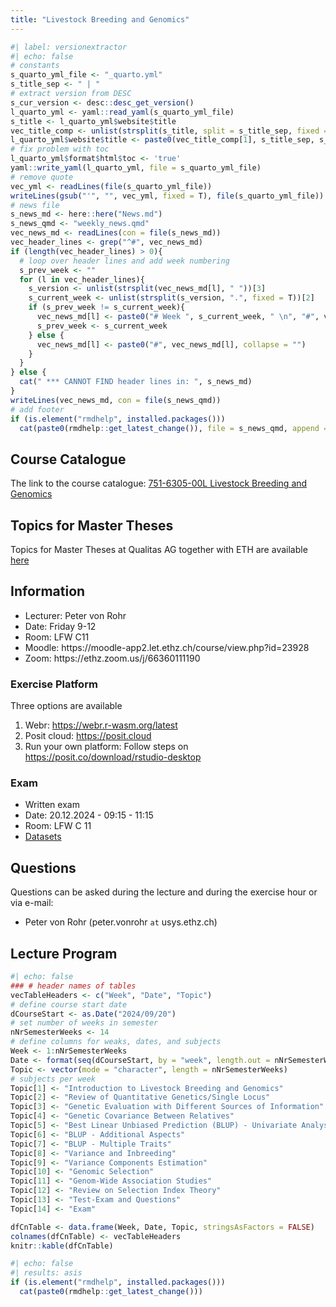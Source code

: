 ```yaml
---
title: "Livestock Breeding and Genomics"
---
```


```r
#| label: versionextractor
#| echo: false
# constants
s_quarto_yml_file <- "_quarto.yml"
s_title_sep <- " | "
# extract version from DESC
s_cur_version <- desc::desc_get_version()
l_quarto_yml <- yaml::read_yaml(s_quarto_yml_file)
s_title <- l_quarto_yml$website$title
vec_title_comp <- unlist(strsplit(s_title, split = s_title_sep, fixed = T))
l_quarto_yml$website$title <- paste0(vec_title_comp[1], s_title_sep, s_cur_version, collapse = "")
# fix problem with toc
l_quarto_yml$format$html$toc <- 'true'
yaml::write_yaml(l_quarto_yml, file = s_quarto_yml_file)
# remove quote
vec_yml <- readLines(file(s_quarto_yml_file))
writeLines(gsub("'", "", vec_yml, fixed = T), file(s_quarto_yml_file))
# news file
s_news_md <- here::here("News.md")
s_news_qmd <- "weekly_news.qmd"
vec_news_md <- readLines(con = file(s_news_md))
vec_header_lines <- grep("^#", vec_news_md)
if (length(vec_header_lines) > 0){
  # loop over header lines and add week numbering
  s_prev_week <- ""
  for (l in vec_header_lines){
    s_version <- unlist(strsplit(vec_news_md[l], " "))[3]
    s_current_week <- unlist(strsplit(s_version, ".", fixed = T))[2]
    if (s_prev_week != s_current_week){
      vec_news_md[l] <- paste0("# Week ", s_current_week, " \n", "#", vec_news_md[l], collapse = "")
      s_prev_week <- s_current_week
    } else {
      vec_news_md[l] <- paste0("#", vec_news_md[l], collapse = "")
    }
  }
} else {
  cat(" *** CANNOT FIND header lines in: ", s_news_md)
}
writeLines(vec_news_md, con = file(s_news_qmd))
# add footer
if (is.element("rmdhelp", installed.packages()))
  cat(paste0(rmdhelp::get_latest_change()), file = s_news_qmd, append = T)

```


## Course Catalogue
The link to the course catalogue: [751-6305-00L  Livestock Breeding and Genomics](https://www.vvz.ethz.ch/Vorlesungsverzeichnis/lerneinheit.view?lerneinheitId=182596&semkez=2024W&ansicht=LEHRVERANSTALTUNGEN&lang=en)


## Topics for Master Theses
Topics for Master Theses at Qualitas AG together with ETH are available [here](https://charlotte-ngs.github.io/lbgfs2024/topics_msc_intern/topics_msc_intern.html)


## Information
- Lecturer: Peter von Rohr
- Date: Friday 9-12
- Room: LFW C11 
- Moodle: https://moodle-app2.let.ethz.ch/course/view.php?id=23928
- Zoom: https://ethz.zoom.us/j/66360111190


### Exercise Platform
Three options are available

1. Webr: [https://webr.r-wasm.org/latest](https://webr.r-wasm.org/latest)
2. Posit cloud: [https://posit.cloud](https://posit.cloud)
3. Run your own platform: Follow steps on [https://posit.co/download/rstudio-desktop](https://posit.co/download/rstudio-desktop)


### Exam
- Written exam
- Date: 20.12.2024 - 09:15 - 11:15
- Room: LFW C 11
- [Datasets](https://charlotte-ngs.github.io/lbgfs2024/exam/20241220_exam_datasets.html)


## Questions
Questions can be asked during the lecture and during the exercise hour or via e-mail: 

- Peter von Rohr (peter.vonrohr `at` usys.ethz.ch)


## Lecture Program
```r
#| echo: false
### # header names of tables
vecTableHeaders <- c("Week", "Date", "Topic")
# define course start date
dCourseStart <- as.Date("2024/09/20")
# set number of weeks in semester
nNrSemesterWeeks <- 14
# define columns for weaks, dates, and subjects
Week <- 1:nNrSemesterWeeks
Date <- format(seq(dCourseStart, by = "week", length.out = nNrSemesterWeeks), "%d.%m")
Topic <- vector(mode = "character", length = nNrSemesterWeeks)
# subjects per week
Topic[1] <- "Introduction to Livestock Breeding and Genomics"
Topic[2] <- "Review of Quantitative Genetics/Single Locus"
Topic[3] <- "Genetic Evaluation with Different Sources of Information"
Topic[4] <- "Genetic Covariance Between Relatives"
Topic[5] <- "Best Linear Unbiased Prediction (BLUP) - Univariate Analysis"
Topic[6] <- "BLUP - Additional Aspects"
Topic[7] <- "BLUP - Multiple Traits"
Topic[8] <- "Variance and Inbreeding"
Topic[9] <- "Variance Components Estimation"
Topic[10] <- "Genomic Selection"
Topic[11] <- "Genom-Wide Association Studies"
Topic[12] <- "Review on Selection Index Theory"
Topic[13] <- "Test-Exam and Questions"
Topic[14] <- "Exam"

dfCnTable <- data.frame(Week, Date, Topic, stringsAsFactors = FALSE)
colnames(dfCnTable) <- vecTableHeaders
knitr::kable(dfCnTable)
```



```r
#| echo: false
#| results: asis
if (is.element("rmdhelp", installed.packages()))
  cat(paste0(rmdhelp::get_latest_change()))
```

